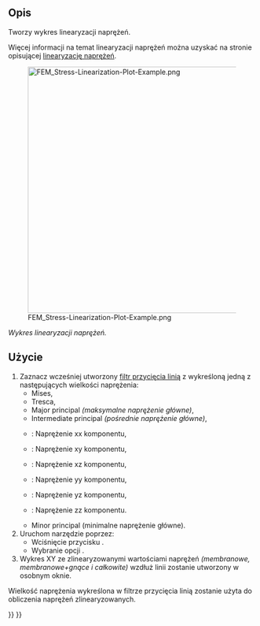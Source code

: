 <languages/>

{{Docnav
|[[FEM_PostFilterDataAlongLine/pl|Filtr przycięcia linią]]
|[[FEM_PostFilterDataAtPoint/pl|Filtr danych w punkcie]]
|[[FEM_Workbench/pl|środowisko pracy MES]]
|IconL=FEM_PostFilterDataAlongLine.svg
|IconR=FEM_PostFilterDataAtPoint.svg
|IconC=Workbench_FEM.svg
}}

{{GuiCommand/pl
|Name=FEM PostFilterLinearizedStresses
|Name/pl=MES: Wykres linearyzacji naprężeń
|MenuLocation=Wyniki → Wykres linearyzacji naprężeń
|Workbenches=[[FEM_Workbench/pl|MES]]
|SeeAlso=[[FEM_PostPipelineFromResult/pl|Prezentacja graficzna wyników]], [[FEM_PostFilterDataAlongLine/pl|Filtr przycięcia linią]], [[FEM_tutorial/pl|Poradnik MES]]
}}

<span id="Description"></span>
==Opis==

Tworzy wykres linearyzacji naprężeń.

Więcej informacji na temat linearyzacji naprężeń można uzyskać na stronie opisującej [https://www.graspengineering.com/what-is-stress-linearization/ linearyzację naprężeń].

[[File:FEM_Stress-Linearization-Plot-Example.png|500px]]

''Wykres linearyzacji naprężeń.''

<span id="Usage"></span>
==Użycie==

# Zaznacz wcześniej utworzony [[FEM_PostFilterDataAlongLine/pl|filtr przycięcia linią]] z wykreśloną jedną z następujących wielkości naprężenia:
#* Mises,
#* Tresca,
#* Major principal ''(maksymalne naprężenie główne)'',
#* Intermediate principal ''(pośrednie naprężenie główne)'',
#* {{Version|1.0}}: Naprężenie xx komponentu,
#* {{Version|1.0}}: Naprężenie xy komponentu,
#* {{Version|1.0}}: Naprężenie xz komponentu,
#* {{Version|1.0}}: Naprężenie yy komponentu,
#* {{Version|1.0}}: Naprężenie yz komponentu,
#* {{Version|1.0}}: Naprężenie zz komponentu.
#* Minor principal (minimalne naprężenie główne).
# Uruchom narzędzie poprzez:
#* Wciśnięcie przycisku {{Button|[[Image:FEM_PostFilterLinearizedStresses.svg|16px]] '''Wykres linearyzacji naprężeń'''}}.
#* Wybranie opcji {{MenuCommand|Wyniki → [[Image:FEM_PostFilterLinearizedStresses.svg|16px]] Wykres linearyzacji naprężeń}}.
# Wykres XY ze zlinearyzowanymi wartościami naprężeń ''(membranowe, membranowe+gnące i całkowite)'' wzdłuż linii zostanie utworzony w osobnym oknie.
Wielkość naprężenia wykreślona w filtrze przycięcia linią zostanie użyta do obliczenia naprężeń zlinearyzowanych.


{{Docnav
|[[FEM_PostFilterDataAlongLine/pl|Filtr przycięcia linią]]
|[[FEM_PostFilterDataAtPoint/pl|Filtr danych w punkcie]]
|[[FEM_Workbench/pl|środowisko pracy MES]]
|IconL=FEM_PostFilterDataAlongLine.svg
|IconR=FEM_PostFilterDataAtPoint.svg
|IconC=Workbench_FEM.svg
}}

{{FEM Tools navi{{#translation:}}}}
{{Userdocnavi{{#translation:}}}}